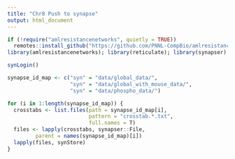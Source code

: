 ```yaml
---
title: "Chr8 Push to synapse"
output: html_document
---
```


```r
if (!require("amlresistancenetworks", quietly = TRUE))
  remotes::install_github("https://github.com/PNNL-CompBio/amlresistancenetworks")
library(amlresistancenetworks); library(reticulate); library(synapser)

synLogin()

```


```r
synapse_id_map <- c("syn" = "data/global_data/", 
                    "syn" = "data/global_with_mouse_data/",
                    "syn" = "data/phospho_data/")

for (i in 1:length(synapse_id_map)) {
  crosstabs <- list.files(path = synapse_id_map[i],
                          pattern = "crosstab.*.txt",
                          full.names = T)
  files <- lapply(crosstabs, synapser::File,
         parent = names(synapse_id_map)[i])
  lapply(files, synStore)
}
```

